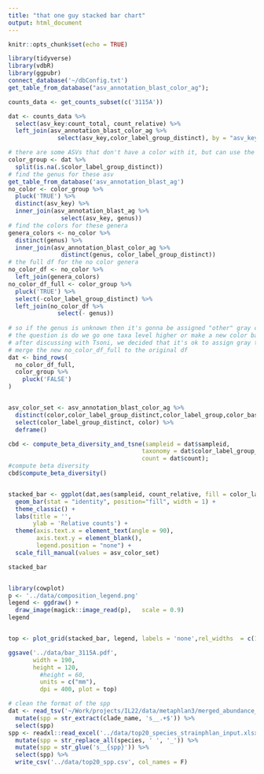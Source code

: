 ```yaml
---
title: "that one guy stacked bar chart"
output: html_document
---
```


```r
knitr::opts_chunk$set(echo = TRUE)
```

```r
library(tidyverse)
library(vdbR)
library(ggpubr)
connect_database('~/dbConfig.txt')
get_table_from_database("asv_annotation_blast_color_ag");
```

```r
counts_data <- get_counts_subset(c('3115A'))

dat <- counts_data %>% 
  select(asv_key:count_total, count_relative) %>% 
  left_join(asv_annotation_blast_color_ag %>% 
              select(asv_key,color_label_group_distinct), by = "asv_key")
```

```r
# there are some ASVs that don't have a color with it, but can use the color for the genus level
color_group <- dat %>% 
  split(is.na(.$color_label_group_distinct))
# find the genus for these asv
get_table_from_database('asv_annotation_blast_ag')
no_color <- color_group %>% 
  pluck('TRUE') %>% 
  distinct(asv_key) %>% 
  inner_join(asv_annotation_blast_ag %>% 
               select(asv_key, genus)) 
# find the colors for these genera
genera_colors <- no_color %>% 
  distinct(genus) %>% 
  inner_join(asv_annotation_blast_color_ag %>% 
               distinct(genus, color_label_group_distinct))
# the full df for the no color genera
no_color_df <- no_color %>% 
  left_join(genera_colors)
no_color_df_full <- color_group %>% 
  pluck('TRUE') %>% 
  select(-color_label_group_distinct) %>% 
  left_join(no_color_df %>% 
              select(- genus))
  
# so if the genus is unknown then it's gonna be assigned "other" gray color  
# the question is do we go one taxa level higher or make a new color base and shades for the new asv
# after discussing with Tsoni, we decided that it's ok to assign gray to the unknown genus 
# merge the new no_color_df_full to the original df
dat <- bind_rows(
  no_color_df_full,
  color_group %>% 
    pluck('FALSE')
)   


asv_color_set <- asv_annotation_blast_color_ag %>% 
  distinct(color,color_label_group_distinct,color_label_group,color_base) %>% 
  select(color_label_group_distinct, color) %>% 
  deframe()

cbd <- compute_beta_diversity_and_tsne(sampleid = dat$sampleid, 
                                      taxonomy = dat$color_label_group_distinct,
                                      count = dat$count);
#compute beta diversity
cbd$compute_beta_diversity()


stacked_bar <- ggplot(dat,aes(sampleid, count_relative, fill = color_label_group_distinct) ) +
  geom_bar(stat = "identity", position="fill", width = 1) +
  theme_classic() +
  labs(title = '',
       ylab = 'Relative counts') +
  theme(axis.text.x = element_text(angle = 90),
        axis.text.y = element_blank(),
        legend.position = "none") +
  scale_fill_manual(values = asv_color_set)

stacked_bar


library(cowplot)
p <- '../data/composition_legend.png'
legend <- ggdraw() +
  draw_image(magick::image_read(p),   scale = 0.9) 
legend 


top <- plot_grid(stacked_bar, legend, labels = 'none',rel_widths  = c(1, 2) )

ggsave('../data/bar_3115A.pdf',
       width = 190,
       height = 120,
         #height = 60,
         units = c("mm"),
         dpi = 400, plot = top)  
```


```r
# clean the format of the spp
dat <- read_tsv('~/Work/projects/IL22/data/metaphlan3/merged_abundance_table_metaphlan3.txt', skip = 1) %>% 
  mutate(spp = str_extract(clade_name, 's__.+$')) %>% 
  select(spp)
spp <- readxl::read_excel('../data/top20_species_strainphlan_input.xlsx')  %>% 
  mutate(spp = str_replace_all(species, ' ', '_')) %>% 
  mutate(spp = str_glue('s__{spp}')) %>% 
  select(spp) %>% 
  write_csv('../data/top20_spp.csv', col_names = F)
```

